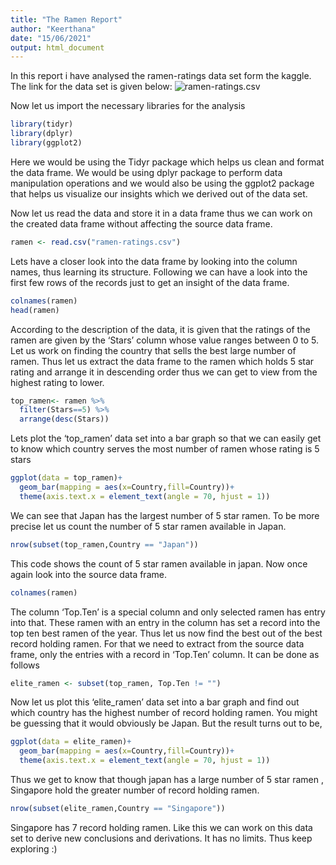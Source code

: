 ---
title: "The Ramen Report"
author: "Keerthana"
date: "15/06/2021"
output: html_document
---

In this report i have analysed the ramen-ratings data set form the kaggle. The link for the data set is given below:
![ramen-ratings.csv](https://www.kaggle.com/residentmario/ramen-ratings)

Now let us import the necessary libraries for the analysis
```{r}
library(tidyr)
library(dplyr)
library(ggplot2)
```

Here we would be using the Tidyr package which helps us clean and format the data frame. We would be using dplyr package to perform data manipulation operations and we would also be using the ggplot2 package that helps us visualize our insights which we derived out of the data set.

Now let us read the data and store it in a data frame thus we can work on the created data frame without affecting the source data frame.
```{r}
ramen <- read.csv("ramen-ratings.csv")
```

Lets have a closer look into the data frame by looking into the column names, thus learning its structure. Following we can have a look into the first few rows of the records just to get an insight of the data frame.
```{r}
colnames(ramen)
head(ramen)
```

According to the description of the data, it is given that the ratings of the ramen are given by the 'Stars' column whose value ranges between 0 to 5. Let us work on finding the country that sells the best large number of ramen. Thus let us extract the data frame to the ramen which holds 5 star rating and arrange it in descending order thus we can get to view from the highest rating to lower.
```{r}
top_ramen<- ramen %>% 
  filter(Stars==5) %>% 
  arrange(desc(Stars))
```

Lets plot the 'top_ramen' data set into a bar graph so that we can easily get to know which country serves the most number of ramen whose rating is 5 stars
```{r}
ggplot(data = top_ramen)+
  geom_bar(mapping = aes(x=Country,fill=Country))+
  theme(axis.text.x = element_text(angle = 70, hjust = 1))
```

We can see that Japan has the largest number of 5 star ramen. To be more precise let us count the number of 5 star ramen available in Japan.
```{r}
nrow(subset(top_ramen,Country == "Japan"))
```

This code shows the count of 5 star ramen available in japan. Now once again look into the source data frame.
```{r}
colnames(ramen)
```

The column 'Top.Ten' is a special column and only selected ramen has entry into that. These ramen with an entry in the column has set a record into the top ten best ramen of the year. Thus let us now find the best out of the best record holding ramen. For that we need to extract from the source data frame, only the entries with a record in 'Top.Ten' column. It can be done as follows
```{r}
elite_ramen <- subset(top_ramen, Top.Ten != "")
```

Now let us plot this 'elite_ramen' data set into a bar graph and find out which country has the highest number of record holding ramen. You might be guessing that it would obviously be Japan. But the result turns out to be,
```{r}
ggplot(data = elite_ramen)+
  geom_bar(mapping = aes(x=Country,fill=Country))+
  theme(axis.text.x = element_text(angle = 70, hjust = 1))
```

Thus we get to know that though japan has a large number of 5 star ramen , Singapore hold the greater number of record holding ramen.
```{r}
nrow(subset(elite_ramen,Country == "Singapore"))
```

Singapore has 7 record holding ramen. Like this we can work on this data set to derive new conclusions and derivations. It has no limits. Thus keep exploring :)
